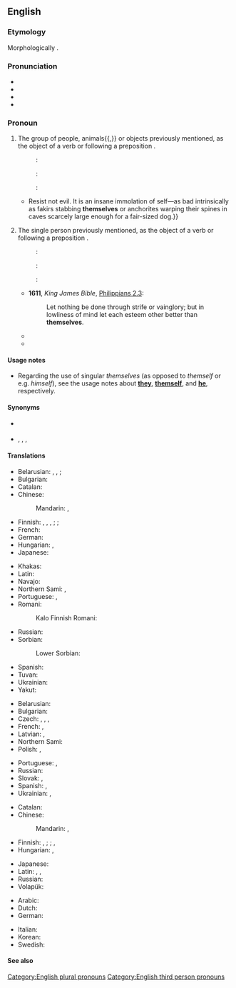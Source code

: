 ==English==

===Etymology===
Morphologically {{suffix|en|them|selves}}.

===Pronunciation===
* {{IPA|en|/ðɛmˈsɛlvz/|/ðəmˈsɛlvz/}}
* {{audio|en|En-us-themselves.ogg|Audio (US)}}
* {{rhymes|en|ɛlvz|s=2}}
* {{hyphenation|en|them|selves}}

===Pronoun===
{{en-pron|desc=third-person|reflexive of|they}}

# {{lb|en|reflexive pronoun}} {{non-gloss definition|The reflexive case of '''[[they]]''', the [[third-person]] plural [[personal pronoun]].}} The group of people, animals{{,}} or objects previously mentioned, as the object of a verb or following a preposition {{qualifier|also used for emphasis}}.
#: {{qualifier|reflexively}}: {{ux|en|They’ve hurt '''themselves'''.}}
#: {{qualifier|after a preposition}}: {{ux|en|They fought among '''themselves'''.}}
#: {{qualifier|for emphasis}}: {{ux|en|They are going to try climbing Mount Everest '''themselves'''.}}
#* {{RQ:Maxwell Mirror and the Lamp|chapter=16|passage=The preposterous altruism too!{{...}}Resist not evil. It is an insane immolation of self—as bad intrinsically as fakirs stabbing '''themselves''' or anchorites warping their spines in caves scarcely large enough for a fair-sized dog.}}
# {{lb|en|reflexive pronoun}} {{non-gloss definition|The reflexive case of '''[[they]]''', the [[third-person]] singular [[personal pronoun]].}} The single person previously mentioned, as the object of a verb or following a preposition {{qualifier|also used for emphasis}}.
#: {{qualifier|reflexively}}: {{ux|en|Would whoever stole my phone please make '''themselves''' known.}}
#: {{qualifier|after a preposition}}: {{ux|en|I don't want anyone to fight among '''themselves'''.}}
#: {{qualifier|for emphasis}}: {{ux|en|Everyone must do it '''themselves'''.}}
#* '''1611''', ''King James Bible'', [[s:Bible (King James)/Philippians#Chapter 2|Philippians 2.3]]:
#*: Let nothing be done through strife or vainglory; but in lowliness of mind let each esteem other better than '''themselves'''.
#* {{quote-book
|en
|year=1967
|first=Barbara
|last=Sleigh
|authorlink=Barbara Sleigh
|title={{w|Jessamy}}
|edition=1993
|location=Sevenoaks, Kent
|publisher=Bloomsbury
|isbn=0 340 19547 9
|page=18
|url=
|passage=In fact she was so busy doing all the things that anyone might, who finds '''themselves''' alone in an empty house, that she did not notice at first when it began to turn dusk and the rooms to grow dim.
}}
#* {{seemoreCites|en}}

====Usage notes====
* Regarding the use of singular ''themselves'' (as opposed to ''themself'' or e.g. ''himself''), see the usage notes about '''[[they]]''', '''[[themself]]''', and '''[[he]]''', respectively.

====Synonyms====
* {{l|en|theirselves}} {{qualifier|[[Appendix:Glossary#nonstandard|nonstandard]]}}
* {{sense|singular}} {{l|en|themself}} {{qualifier|non-gender-specific}}, {{l|en|theirself}} {{q|non-gender-specific, but nonstandard}}, {{l|en|himself}}, {{l|en|herself}} {{qualifier|gender-specific}}

====Translations====
{{trans-top|the reflexive case of they, the third-person plural personal pronoun}}
* Belarusian: {{t|be|сябе́}} {{qualifier|accusative, genitive}}, {{t|be|сабе́}} {{qualifier|dative, locative}}, {{t|be|сабо́й}} {{qualifier|instrumental}}; {{t|be|-цца}} {{qualifier|verb ending}}
* Bulgarian: {{t|bg|себе си}}
* Catalan: {{t+|ca|es}}
* Chinese:
*: Mandarin: {{t|cmn|[[他們]][[自己]]}}, {{t|cmn|[[他们]][[自己]]|tr=tāmen zìjǐ}}
* Finnish: {{t+|fi|itsensä}}, {{t|fi|itseään}}, {{t|fi|ihteään}} {{q|dialectal}}, {{t|fi|ihtiään}} {{q|dialectal}}; {{t+|fi|keskenään}}; {{t+|fi|itse}}
* French: {{t+|fr|se}}
* German: {{t+|de|sich}}
* Hungarian: {{t+|hu|maguk}}, {{t+|hu|magukat}}
* Japanese: {{t|ja|彼ら自身|tr=karera-jishin}}
{{trans-mid}}
* Khakas: {{t|kjh|постары}}
* Latin: {{t+|la|ipsi}}
* Navajo: {{t|nv|tʼáá hó}}
* Northern Sami: {{t|se|iežaska|d}}, {{t|se|iežaset|p}}
* Portuguese: {{t+|pt|se}}, {{t+|pt|si}} {{qualifier|prepositional}}
* Romani: {{t|rom|pen}}
*: Kalo Finnish Romani: {{t|rmf|peen}}
* Russian: {{t+|ru|себя́}}
* Sorbian:
*: Lower Sorbian: {{t|dsb|se}}
* Spanish: {{t+|es|se}}
* Tuvan: {{t|tyv|боттары}}
* Ukrainian: {{t|uk|себе́}}
* Yakut: {{t|sah|бэйэлэрэ}}
{{trans-bottom}}

{{trans-top|emphatic: they}}
* Belarusian: {{t|be|[[яны|яны́]] [[сам|са́мі]]|sc=Cyrl}}
* Bulgarian: {{t+|bg|самите}}
* Czech: {{qualifier|animate}} {{t|cs|sami|m-p}}, {{qualifier|inanimate}} {{t|cs|samy|m-p}}, {{t|cs|samy|f-p}}, {{t+|cs|sama|n-p}}
* French: {{t+|fr|eux-mêmes|m}}, {{t+|fr|elles-mêmes}}
* Latvian: {{t|lv|viņi paši|m-p}}, {{t|lv|viņas pašas|f-p}}
* Northern Sami: {{t|se|ieža}}
* Polish: {{qualifier|animate}} {{t+|pl|sami|m-p}}, {{qualifier|masculine inanimate and all other genders}} {{t+|pl|same}}
{{trans-mid}}
* Portuguese: {{t|pt|[[eles]] [[mesmos]]|m}}, {{t|pt|[[elas]] [[mesmas]]|f}}
* Russian: {{t|ru|[[они|они́]] [[сам|са́ми]]}}
* Slovak: {{t|sk|oni sami}}, {{t|sk|ony same}}
* Spanish: {{t|es|[[ellos]] [[mismos]]|m}}, {{t|es|[[ellas]] [[mismas]]|f}}
* Ukrainian: {{t|uk|вони́ сами́|sc=Cyrl}}, {{t|uk|вони́ самі́|sc=Cyrl}}
{{trans-bottom}}

{{trans-top|the persons of unspecified gender previously mentioned, as the object of a verb or following a preposition}}
* Catalan: {{t+|ca|mateix|alt=mateixos}}
* Chinese:
*: Mandarin: {{t|cmn|[[他們]][[自己]]}}, {{t|cmn|[[他们]][[自己]]|tr=tāmen zìjǐ}}
* Finnish: {{t|fi|[[itse|itsensä]]}}, {{t|fi|[[itse|itseään]]}}; {{t|fi|[[itse|itselleen]]}}; {{t+|fi|itse}}, {{t+|fi|ite}} {{q|informal}}
* Hungarian: {{t|hu|önmaguk}}, {{t|hu|önmagukat}}
{{trans-mid}}
* Japanese: {{t|ja|彼ら自身|tr=karera-jishin}}
* Latin: {{t+|la|ipsos|m}}, {{t+|la|ipsas|f}}, {{t+|la|ipsa|n}}
* Russian: {{t+|ru|себя́}}
* Volapük: {{t|vo|okis}}
{{trans-bottom}}

{{checktrans-top}}
* Arabic: {{t-check|ar|اَنْفُسَهُم}}
* Dutch: {{t+check|nl|zichzelf}}
* German: {{t-check|de|sich selber}}
{{trans-mid}}
* Italian: {{t-check|it|essi stessi}}
* Korean: {{t-check|ko|그들 자신}}
* Swedish: {{t-check|sv|sig själva}}
{{trans-bottom}}

====See also====
{{English personal pronouns}}

[[Category:English plural pronouns]]
[[Category:English third person pronouns]]